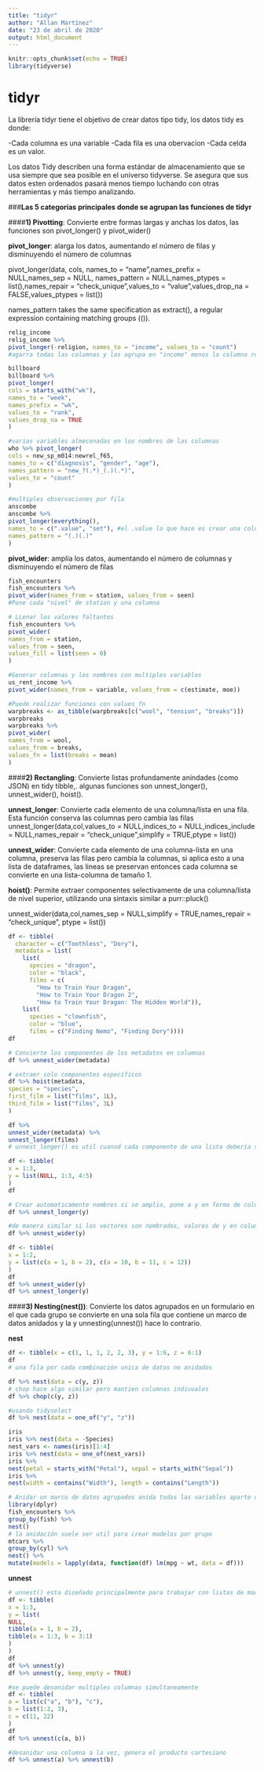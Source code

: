```yaml
---
title: "tidyr"
author: "Allan Martínez"
date: "23 de abril de 2020"
output: html_document
---
```


```r
knitr::opts_chunk$set(echo = TRUE)
library(tidyverse)
```

# **tidyr**

La librería tidyr tiene el objetivo de crear datos tipo tidy, los datos tidy es donde:

-Cada columna es una variable
-Cada fila es una obervacion
-Cada celda es un valor.

Los datos Tidy describen una forma estándar de almacenamiento que se usa siempre que sea posible en el universo tidyverse. Se asegura que sus datos esten ordenados pasará menos tiempo luchando con otras herramientas y más tiempo analizando.

###**Las 5 categorías principales donde se agrupan las funciones de tidyr**

####**1) Pivotting**:
Convierte entre formas largas y anchas los datos, las funciones son pivot_longer() y pivot_wider()

**pivot_longer**: alarga los datos, aumentando el número de filas y disminuyendo el número de columnas

pivot_longer(data, cols, names_to = "name",names_prefix = NULL,names_sep = NULL,
names_pattern = NULL,names_ptypes = list(),names_repair = "check_unique",values_to = "value",values_drop_na = FALSE,values_ptypes = list())

names_pattern takes the same specification as extract(), a regular expression
containing matching groups (()).

```r
relig_income
relig_income %>%
pivot_longer(-religion, names_to = "income", values_to = "count")
#agarra todas las columnas y las agrupa en "income" menos la columna religion, y los valores van a una nueva columna que se llama "count".

billboard
billboard %>%
pivot_longer(
cols = starts_with("wk"),
names_to = "week",
names_prefix = "wk",
values_to = "rank",
values_drop_na = TRUE
)

#varias variables almecenadas en los nombres de las columnas
who %>% pivot_longer(
cols = new_sp_m014:newrel_f65,
names_to = c("diagnosis", "gender", "age"),
names_pattern = "new_?(.*)_(.)(.*)",
values_to = "count"
)

#multiples observaciones por fila
anscombe
anscombe %>%
pivot_longer(everything(),
names_to = c(".value", "set"), #el .value lo que hace es crear una columna para x , y
names_pattern = "(.)(.)"
)
```

**pivot_wider**: amplía los datos, aumentando el número de columnas y disminuyendo el número de filas

```r
fish_encounters
fish_encounters %>%
pivot_wider(names_from = station, values_from = seen)
#Pone cada "nivel" de station y una columna

# LLenar los valores faltantes
fish_encounters %>%
pivot_wider(
names_from = station,
values_from = seen,
values_fill = list(seen = 0)
)

#Generar columnas y los nombres con multiples variables
us_rent_income %>%
pivot_wider(names_from = variable, values_from = c(estimate, moe))

#Puede realizar funciones con values_fn
warpbreaks <- as_tibble(warpbreaks[c("wool", "tension", "breaks")])
warpbreaks
warpbreaks %>%
pivot_wider(
names_from = wool,
values_from = breaks,
values_fn = list(breaks = mean)
)
```


####**2) Rectangling**:
Convierte listas profundamente anindades (como JSON) en tidy tibble,. algunas funciones son unnest_longer(), unnest_wider(), hoist().

**unnest_longer**: Convierte cada elemento de una columna/lista en una fila. Esta función conserva las columnas pero cambia las filas
unnest_longer(data,col,values_to = NULL,indices_to = NULL,indices_include = NULL,names_repair = "check_unique",simplify = TRUE,ptype = list())

**unnest_wider**: Convierte cada elemento de una columna-lista en una columna, preserva las filas pero cambia la columnas, si aplica esto a una lista de dataframes, las lineas se preservan entonces cada columna se convierte en una lista-columna de tamaño 1.

**hoist()**: Permite extraer componentes selectivamente de una columna/lista de nivel superior, utilizando una sintaxis similar a purr::pluck()

unnest_wider(data,col,names_sep = NULL,simplify = TRUE,names_repair = "check_unique", ptype = list())

```r
df <- tibble(
  character = c("Toothless", "Dory"),
  metadata = list(
    list(
      species = "dragon",
      color = "black",
      films = c(
        "How to Train Your Dragon",
        "How to Train Your Dragon 2",
        "How to Train Your Dragon: The Hidden World")),
    list(
      species = "clownfish",
      color = "blue",
      films = c("Finding Nemo", "Finding Dory"))))
df

# Convierte los componentes de los metadatos en columnas
df %>% unnest_wider(metadata)

# extraer solo componentes específicos
df %>% hoist(metadata,
species = "species",
first_film = list("films", 1L),
third_film = list("films", 3L)
)

df %>%
unnest_wider(metadata) %>%
unnest_longer(films) 
# unnest_longer() es util cuanod cada componente de una lista deberia ser una fila

df <- tibble(
x = 1:3,
y = list(NULL, 1:3, 4:5)
)
df

# Crear automaticamente nombres si se amplia, pone a y en forma de columna
df %>% unnest_longer(y)

#de manera similar si los vectores son nombrados, valores de y en columna
df %>% unnest_wider(y)

df <- tibble(
x = 1:2,
y = list(c(a = 1, b = 2), c(a = 10, b = 11, c = 12))
)
df
df %>% unnest_wider(y)
df %>% unnest_longer(y)


```

####**3) Nesting(nest())**: 
Convierte los datos agrupados en un formulario en el que cada grupo se convierte en una sola fila que contiene un marco de datos anidados y la y unnesting(unnest()) hace lo contrario.

**nest**

```r
df <- tibble(x = c(1, 1, 1, 2, 2, 3), y = 1:6, z = 6:1)
df
# una fila por cada combinación unica de datos no anidados

df %>% nest(data = c(y, z))
# chop hace algo similar pero mantien columnas indivuales
df %>% chop(c(y, z))

#usando tidyselect
df %>% nest(data = one_of("y", "z"))

iris
iris %>% nest(data = -Species)
nest_vars <- names(iris)[1:4]
iris %>% nest(data = one_of(nest_vars))
iris %>%
nest(petal = starts_with("Petal"), sepal = starts_with("Sepal"))
iris %>%
nest(width = contains("Width"), length = contains("Length"))

# Anidar un marco de datos agrupados anida todas las variables aparte de los grupos
library(dplyr)
fish_encounters %>%
group_by(fish) %>%
nest()
# la anidación suele ser util para crear modelos por grupo
mtcars %>%
group_by(cyl) %>%
nest() %>%
mutate(models = lapply(data, function(df) lm(mpg ~ wt, data = df)))
```

**unnest**
```r
# unnest() esta diseñado principalmente para trabajar con listas de marcos de datos
df <- tibble(
x = 1:3,
y = list(
NULL,
tibble(a = 1, b = 2),
tibble(a = 1:3, b = 3:1)
)
)
df
df %>% unnest(y)
df %>% unnest(y, keep_empty = TRUE)

#se puede desanidar multiples columnas simultaneamente 
df <- tibble(
a = list(c("a", "b"), "c"),
b = list(1:2, 3),
c = c(11, 22)
)
df
df %>% unnest(c(a, b))

#desanidar una columna a la vez, genera el producto cartesiano
df %>% unnest(a) %>% unnest(b)

```